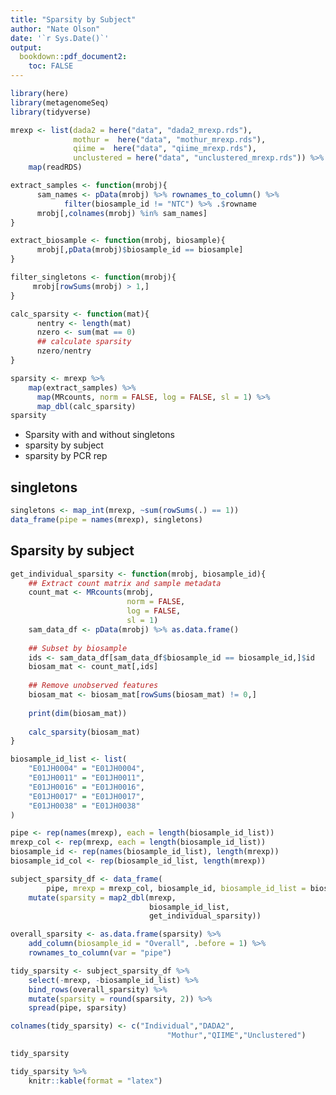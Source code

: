```yaml
---
title: "Sparsity by Subject"
author: "Nate Olson"
date: '`r Sys.Date()`'
output:
  bookdown::pdf_document2:
    toc: FALSE
---
```


```r
library(here)
library(metagenomeSeq)
library(tidyverse)

mrexp <- list(dada2 = here("data", "dada2_mrexp.rds"),
              mothur =  here("data", "mothur_mrexp.rds"),
              qiime =  here("data", "qiime_mrexp.rds"),
              unclustered = here("data", "unclustered_mrexp.rds")) %>%
    map(readRDS)
```

```r
extract_samples <- function(mrobj){
      sam_names <- pData(mrobj) %>% rownames_to_column() %>%
            filter(biosample_id != "NTC") %>% .$rowname
      mrobj[,colnames(mrobj) %in% sam_names]
}

extract_biosample <- function(mrobj, biosample){
      mrobj[,pData(mrobj)$biosample_id == biosample]
}

filter_singletons <- function(mrobj){
     mrobj[rowSums(mrobj) > 1,]
}

calc_sparsity <- function(mat){
      nentry <- length(mat)
      nzero <- sum(mat == 0)
      ## calculate sparsity
      nzero/nentry
}

sparsity <- mrexp %>% 
    map(extract_samples) %>% 
      map(MRcounts, norm = FALSE, log = FALSE, sl = 1) %>% 
      map_dbl(calc_sparsity)
sparsity
```

- Sparsity with and without singletons
- sparsity by subject
- sparsity by PCR rep

## singletons 
```r
singletons <- map_int(mrexp, ~sum(rowSums(.) == 1))
data_frame(pipe = names(mrexp), singletons)
```


## Sparsity by subject
```r
get_individual_sparsity <- function(mrobj, biosample_id){
    ## Extract count matrix and sample metadata
    count_mat <- MRcounts(mrobj, 
                          norm = FALSE,
                          log = FALSE,
                          sl = 1)
    sam_data_df <- pData(mrobj) %>% as.data.frame()
    
    ## Subset by biosample
    ids <- sam_data_df[sam_data_df$biosample_id == biosample_id,]$id
    biosam_mat <- count_mat[,ids] 
    
    ## Remove unobserved features
    biosam_mat <- biosam_mat[rowSums(biosam_mat) != 0,]
    
    print(dim(biosam_mat))
    
    calc_sparsity(biosam_mat)
}

biosample_id_list <- list(
    "E01JH0004" = "E01JH0004",
    "E01JH0011" = "E01JH0011",
    "E01JH0016" = "E01JH0016",
    "E01JH0017" = "E01JH0017",
    "E01JH0038" = "E01JH0038"
)

pipe <- rep(names(mrexp), each = length(biosample_id_list))
mrexp_col <- rep(mrexp, each = length(biosample_id_list))
biosample_id <- rep(names(biosample_id_list), length(mrexp))
biosample_id_col <- rep(biosample_id_list, length(mrexp))

subject_sparsity_df <- data_frame(
        pipe, mrexp = mrexp_col, biosample_id, biosample_id_list = biosample_id_col)%>% 
    mutate(sparsity = map2_dbl(mrexp, 
                               biosample_id_list,
                               get_individual_sparsity))

overall_sparsity <- as.data.frame(sparsity) %>% 
    add_column(biosample_id = "Overall", .before = 1) %>% 
    rownames_to_column(var = "pipe")

tidy_sparsity <- subject_sparsity_df %>%
    select(-mrexp, -biosample_id_list) %>%
    bind_rows(overall_sparsity) %>% 
    mutate(sparsity = round(sparsity, 2)) %>% 
    spread(pipe, sparsity) 

colnames(tidy_sparsity) <- c("Individual","DADA2",
                                   "Mothur","QIIME","Unclustered")
```
```r
tidy_sparsity
```


```r
tidy_sparsity %>% 
    knitr::kable(format = "latex")
```



